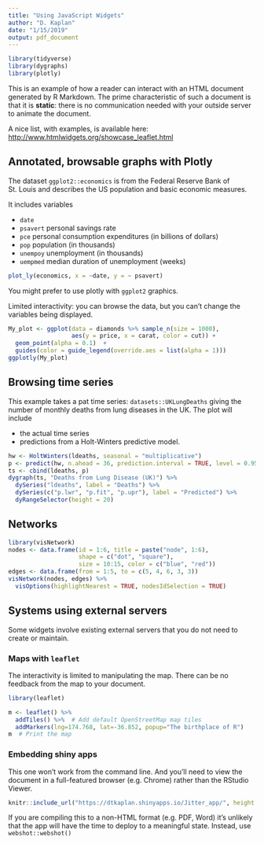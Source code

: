```yaml
---
title: "Using JavaScript Widgets"
author: "D. Kaplan"
date: "1/15/2019"
output: pdf_document
---
```


```r
library(tidyverse)
library(dygraphs)
library(plotly)
```

This is an example of how a reader can interact with an HTML document generated by R Markdown. The prime characteristic of such a document is that it is **static**: there is no communication needed with your outside server to animate the document.

A nice list, with examples, is available here: <http://www.htmlwidgets.org/showcase_leaflet.html>

## Annotated, browsable graphs with Plotly

The dataset `ggplot2::economics` is from the Federal Reserve Bank of St. Louis and describes the US population and basic economic measures.

It includes variables

* `date`
* `psavert` personal  savings rate
* `pce` personal consumption expenditures (in  billions of dollars)
* `pop` population (in thousands)
* `unempoy` unemployment (in thousands)
* `uempmed` median duration  of unemployment (weeks)

```r
plot_ly(economics, x = ~date, y = ~ psavert)
```

You might prefer to use plotly with `ggplot2` graphics.

Limited interactivity: you can browse the data, but  you can't change the variables being displayed. 

```r
My_plot <- ggplot(data = diamonds %>% sample_n(size = 1000), 
                  aes(y = price, x = carat, color = cut)) +
  geom_point(alpha = 0.1)  +
  guides(color = guide_legend(override.aes = list(alpha = 1)))
ggplotly(My_plot)
```

## Browsing time series

This example takes a pat time series: `datasets::UKLungDeaths` giving the number  of monthly deaths from lung diseases in the UK. The plot  will include

* the actual time series
* predictions from a Holt-Winters predictive model.

```r
hw <- HoltWinters(ldeaths, seasonal = "multiplicative")
p <- predict(hw, n.ahead = 36, prediction.interval = TRUE, level = 0.95)
ts <- cbind(ldeaths, p)
dygraph(ts, "Deaths from Lung Disease (UK)") %>%
  dySeries("ldeaths", label = "Deaths") %>%
  dySeries(c("p.lwr", "p.fit", "p.upr"), label = "Predicted") %>%
  dyRangeSelector(height = 20)
```

## Networks

```r
library(visNetwork)
nodes <- data.frame(id = 1:6, title = paste("node", 1:6), 
                    shape = c("dot", "square"),
                    size = 10:15, color = c("blue", "red"))
edges <- data.frame(from = 1:5, to = c(5, 4, 6, 3, 3))
visNetwork(nodes, edges) %>%
  visOptions(highlightNearest = TRUE, nodesIdSelection = TRUE)
```

## Systems using external servers

Some widgets involve existing external servers that you do not need to create or maintain.

### Maps with `leaflet`

The interactivity is limited to manipulating the map.  There can be no feedback from the map to your document.

```r
library(leaflet)

m <- leaflet() %>%
  addTiles() %>%  # Add default OpenStreetMap map tiles
  addMarkers(lng=174.768, lat=-36.852, popup="The birthplace of R")
m  # Print the map
```

### Embedding shiny apps

This one won't work from the command line. And you'll need to view the document in a full-featured browser (e.g. Chrome) rather than the RStudio Viewer.

```r
knitr::include_url("https://dtkaplan.shinyapps.io/Jitter_app/", height  = "800px")
```

If you are compiling this to a non-HTML format (e.g. PDF, Word) it's unlikely that the app  will have the time to  deploy to a meaningful state. Instead, use `webshot::webshot()`
